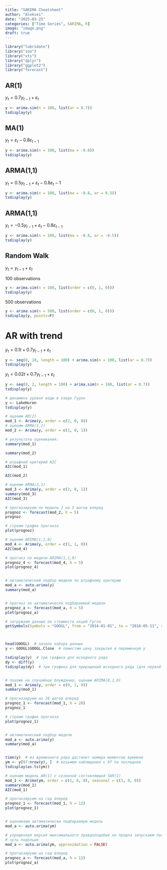 ```yaml
---
title: "SARIMA Cheatsheet"
author: "Aleksei"
date: "2025-03-25"
categories: ["Time Series", SARIMA, R]
image: "image.png"
draft: true
---
```


```r
library("lubridate")
library("zoo")
library("xts") 
library("dplyr")
library("ggplot2")
library("forecast")

```

## AR(1)

$y_t=0.7y_{t-1}+\varepsilon_t$

```r
y <- arima.sim(n = 100, list(ar = 0.7))
tsdisplay(y)
```

## MA(1)

$y_t=\varepsilon_t-0.8\varepsilon_{t-1}$

```r
y <- arima.sim(n = 100, list(ma = -0.8))
tsdisplay(y)
```

## ARMA(1,1)

$y_t=0.5y_{t-1}+\varepsilon_t-0.8\varepsilon{_t-1}$

```r
y <- arima.sim(n = 100, list(ma = -0.8, ar = 0.5))
tsdisplay(y)
```

## ARMA(1,1)

$y_t=-0.5y_{t-1}+\varepsilon_t-0.8\varepsilon_{t-1}$

```r
y <- arima.sim(n = 100, list(ma = -0.8, ar = -0.5))
tsdisplay(y)
```

## Random Walk

$y_t=y_{t-1}+\varepsilon_t$

100 observations

```r
y <- arima.sim(n = 100, list(order = c(0, 1, 0)))
tsdisplay(y)
```

500 observations

```r
y <- arima.sim(n = 500, list(order = c(0, 1, 0)))
tsdisplay(y, points=F)
```

# AR with trend

$y_t=0.1t+0.7y_{t-1}+\varepsilon_t$

```r
y <- seq(0, 10, length = 100) + arima.sim(n = 100, list(ar = 0.7))
tsdisplay(y)
```

$y_t=0.02t+0.7y_{t-1}+\varepsilon_t$

```r
y <- seq(0, 2, length = 100) + arima.sim(n = 100, list(ar = 0.7))
tsdisplay(y)
```

```r

# динамика уровня воды в озере Гурон
y <- LakeHuron
tsdisplay(y)
```

```r

# оценим AR(2)
mod_1 <- Arima(y, order = c(2, 0, 0))
# оценим ARMA(1,1)
mod_2 <- Arima(y, order = c(1, 0, 1))

# результаты оценивания:
summary(mod_1)
```

```r
summary(mod_2)
```

```r

# штрафной критерий AIC
AIC(mod_1)
```

```r
AIC(mod_2)
```

```r

# оценим ARMA(2,1)
mod_3 <- Arima(y, order = c(2, 0, 1))
summary(mod_3)
AIC(mod_3)
```

```r

# прогнозируем по модели 2 на 5 шагов вперед
prognoz <- forecast(mod_2, h = 5)
prognoz
```

```r

# строим график прогноза
plot(prognoz)
```

```r

# оценим ARIMA(1,1,0)
mod_4 <- Arima(y, order = c(1, 1, 0))
AIC(mod_4)
```

```r

# прогноз по модели ARIMA(1,1,0)
prognoz_4 <- forecast(mod_4, h = 5)
plot(prognoz_4)

```

``` r

# автоматический подбор модели по штрафному критерию
mod_a <- auto.arima(y)
summary(mod_a)
```

``` r

# прогноз по автоматически подбираемой модели
prognoz_a <- forecast(mod_a, h = 5)
plot(prognoz_a)

# загружаем данные по стоимости акций Гугла
getSymbols(Symbols = "GOOGL", from = "2014-01-01", to = "2016-05-11", src = "yahoo")



head(GOOGL)  # начало набора данных
y <- GOOGL$GOOGL.Close  # поместим цену закрытия в переменную y

tsdisplay(y)  # три графика для исходного ряда
dy <- diff(y)
tsdisplay(dy)  # три графика для приращений исходного ряда (для первой разности)
```

``` r

# похоже на случайное блуждание, оценим ARIMA(0,1,0)
mod_1 <- Arima(y, order = c(0, 1, 0))
summary(mod_1)

# прогнозируем на 20 шагов вперед
prognoz_1 <- forecast(mod_1, h = 20)
prognoz_1

# строим график прогноза
plot(prognoz_1)
```

``` r

# автоматический подбор модели
mod_a <- auto.arima(y)
summary(mod_a)
```

``` r

time(y)  # из временного ряда достанет номера моментов времени
ym <- y[97:nrow(y), ]  # возьмем наблюдения с 97 по последнее
tsdisplay(as.ts(ym))

# оценим модель AR(1) с сезонной составляющей SAR(1)
mod_1 <- Arima(ym, order = c(1, 0, 0), seasonal = c(1, 0, 0))
summary(mod_1)
AIC(mod_1)

# прогнозируем на год вперед
prognoz_1 <- forecast(mod_1, h = 12)
plot(prognoz_1)
```

``` r

# оцениваем автоматически подбираемую модель
mod_a <- auto.arima(ym)

# упрощенная версия максимального правдоподобия не прошла запускаем полную, это
# чуть подольше
mod_a <- auto.arima(ym, approximation = FALSE)

# прогнозируем на год вперед
prognoz_a <- forecast(mod_a, h = 12)
plot(prognoz_a)
```
